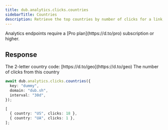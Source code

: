 ```yaml
---
title: dub.analytics.clicks.countries
sidebarTitle: Countries
description: Retrieve the top countries by number of clicks for a link, a domain, or the authenticated workspace.
---
```



<Note>
  Analytics endpoints require a [Pro plan](https://d.to/pro) subscription or
  higher.
</Note>

<AnalyticsArguments />

## Response

<ResponseField name="country" type="string" required>
  The 2-letter country code: [https://d.to/geo](https://d.to/geo)
</ResponseField>

<ResponseField name="clicks" type="number" required>
  The number of clicks from this country
</ResponseField>

<RequestExample>

```typescript
await dub.analytics.clicks.countries({
  key: "dummy",
  domain: "dub.sh",
  interval: "30d",
});
```

</RequestExample>

<ResponseExample>

```typescript
[
  { country: "US", clicks: 18 },
  { country: "UA", clicks: 1 },
];
```

</ResponseExample>

